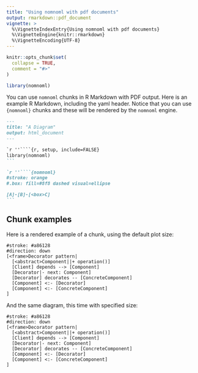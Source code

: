 ```yaml
---
title: "Using nomnoml with pdf documents"
output: rmarkdown::pdf_document
vignette: >
  %\VignetteIndexEntry{Using nomnoml with pdf documents}
  %\VignetteEngine{knitr::rmarkdown}
  %\VignetteEncoding{UTF-8}
---
```


```r
knitr::opts_chunk$set(
  collapse = TRUE,
  comment = "#>"
)
```

```r
library(nomnoml)
```


You can use `nomnoml` chunks in R Markdown with PDF output.  Here is an example R Markdown, including the yaml header.  Notice that you can use `{nomnoml}` chunks and these will be rendered by the `nomnoml` engine.

````markdown
---
title: "A Diagram"
output: html_document
---

`r ''````{r, setup, include=FALSE}
library(nomnoml)
```

`r ''````{nomnoml}
#stroke: orange
#.box: fill=#8f8 dashed visual=ellipse

[A]-[B]-[<box>C]
```
````

## Chunk examples

Here is a rendered example of a chunk, using the default plot size:


```nomnoml
#stroke: #a86128
#direction: down
[<frame>Decorator pattern|
  [<abstract>Component||+ operation()]
  [Client] depends --> [Component]
  [Decorator|- next: Component]
  [Decorator] decorates -- [ConcreteComponent]
  [Component] <:- [Decorator]
  [Component] <:- [ConcreteComponent]
]
```


And the same diagram, this time with specified size:

```nomnoml
#stroke: #a86128
#direction: down
[<frame>Decorator pattern|
  [<abstract>Component||+ operation()]
  [Client] depends --> [Component]
  [Decorator|- next: Component]
  [Decorator] decorates -- [ConcreteComponent]
  [Component] <:- [Decorator]
  [Component] <:- [ConcreteComponent]
]
```

